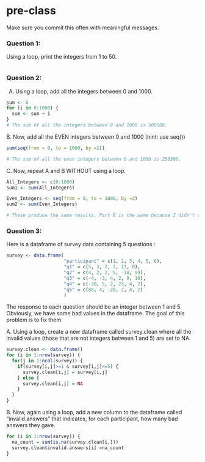 # pre-class


Make sure you commit this often with meaningful messages. 




### Question 1:

Using a loop, print the integers from 1 to 50. 
```r

```
### Question 2:

A.  Using a loop, add all the integers between 0 and 1000.
```r
sum <- 0
for (i in 0:1000) {
  sum <- sum + i
}
# The sum of all the integers between 0 and 1000 is 500500.
```
B. Now, add all the EVEN integers between 0 and 1000 (hint: use seq())
```r
sum(seq(from = 0, to = 1000, by =2))

# The sum of all the even integers between 0 and 1000 is 250500.
```
C. Now, repeat A and B WITHOUT using a loop.
```r
All_Integers <- c(0:1000)
sum1 <- sum(All_Integers)

Even_Integers <- seq(from = 0, to = 1000, by =2)
sum2 <- sum(Even_Integers)

# These produce the same results. Part B is the same because I didn't use a loop the first time.
```
### Question 3:

Here is a dataframe of survey data containing 5 questions :

```r
survey <- data.frame(
                     "participant" = c(1, 2, 3, 4, 5, 6),
                     "q1" = c(5, 3, 2, 7, 11, 0),
                     "q2" = c(4, 2, 2, 5, -10, 99),
                     "q3" = c(-4, -3, 4, 2, 9, 10),
                     "q4" = c(-30, 5, 2, 23, 4, 2),
                     "q5" = c(88, 4, -20, 2, 4, 2)
                     )
```
The response to each question should be an integer between 1 and 5. Obviously, we have some bad values in the dataframe. The goal of this problem is to fix them.

A. Using a loop, create a new dataframe called survey.clean where all the invalid values (those that are not integers between 1 and 5) are set to NA.
```r
survey.clean <- data.frame()
for (i in 1:nrow(survey)) {
  for(j in 1:ncol(survey)) {
    if(survey[i,j]>=1 & survey[i,j]<=5) {
      survey.clean[i,j] = survey[i,j]
    } else {
      survey.clean[i,j] = NA
    }
  }
}
```

B. Now, again using a loop, add a new column to the dataframe called “invalid.answers” that indicates, for each participant, how many bad answers they gave.
```r
for (i in 1:nrow(survey)) {
  na_count = sum(is.na(survey.clean[i,]))
  survey.clean$invalid.answers[i] =na_count
}
```

